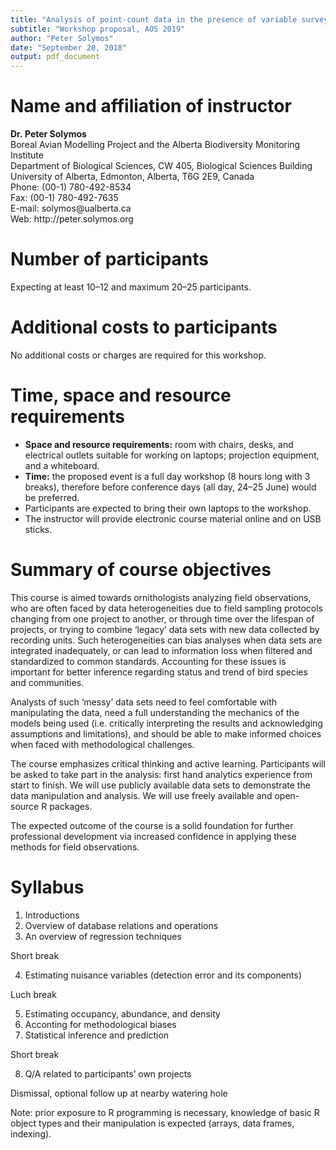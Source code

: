 ---
title: "Analysis of point-count data in the presence of variable survey methodologies and detection error"
subtitle: "Workshop proposal, AOS 2019"
author: "Peter Solymos"
date: "September 20, 2018"
output: pdf_document
---

# Name and affiliation of instructor

**Dr. Peter Solymos** \
Boreal Avian Modelling Project and the Alberta Biodiversity Monitoring Institute \
Department of Biological Sciences, CW 405, Biological Sciences Building \
University of Alberta, Edmonton, Alberta, T6G 2E9, Canada \
Phone: (00-1) 780-492-8534 \
Fax: (00-1) 780-492-7635 \
E-mail: solymos@ualberta.ca \
Web: http://peter.solymos.org

# Number of participants

Expecting at least 10--12 and maximum 20--25 participants.

# Additional costs to participants

No additional costs or charges are required for this workshop.

# Time, space and resource requirements

- **Space and resource requirements:** room with chairs, desks, and electrical outlets suitable for working on laptops; projection equipment, and a whiteboard.
- **Time:** the proposed event is a full day workshop (8 hours long with 3 breaks),
therefore before conference days (all day, 24--25 June) would be preferred.
- Participants are expected to bring their own laptops to the workshop.
- The instructor will provide electronic course material online and on USB sticks.

# Summary of course objectives

This course is aimed towards ornithologists analyzing field observations,
who are often faced by data heterogeneities due to
field sampling protocols changing from one project to another,
or through time over the lifespan of projects, or trying to combine
'legacy' data sets with new data collected by recording units.
Such heterogeneities can bias analyses when data sets are integrated
inadequately, or can lead to information loss when filtered and standardized to
common standards. Accounting for these issues is important for better
inference regarding status and trend of bird species and communities.

Analysts of such 'messy' data sets need to feel comfortable
with manipulating the data, need a full understanding the mechanics of the
models being used (i.e. critically interpreting the results and acknowledging
assumptions and limitations), and should be able to make informed choices when
faced with methodological challenges.

The course emphasizes critical thinking and active learning.
Participants will be asked to take part in the analysis:
first hand analytics experience from start to finish.
We will use publicly available data sets to demonstrate the data manipulation
and analysis. We will use freely available and open-source R packages.

The expected outcome of the course is a solid foundation for further
professional development via increased confidence in applying these methods
for field observations.


# Syllabus

1. Introductions
2. Overview of database relations and operations
3. An overview of regression techniques

Short break

4. Estimating nuisance variables (detection error and its components)

Luch break

5. Estimating occupancy, abundance, and density
6. Acconting for methodological biases
7. Statistical inference and prediction

Short break

8. Q/A related to participants' own projects

Dismissal, optional follow up at nearby watering hole

Note: prior exposure to R programming is necessary, knowledge of basic R object types and their manipulation is expected (arrays, data frames, indexing).
